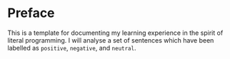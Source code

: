 # Preface {.unnumbered}

This is a template for documenting my learning experience in the spirit of literal programming. I will analyse a set of sentences which have been labelled as `positive`, `negative`, and `neutral`.